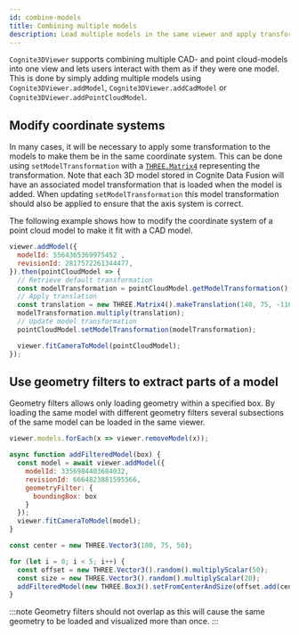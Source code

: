 ```yaml
---
id: combine-models
title: Combining multiple models
description: Load multiple models in the same viewer and apply transformation to correctly place the models
---
```


`Cognite3DViewer` supports combining multiple CAD- and point cloud-models into one view and lets
users interact with them as if they were one model. This is done by simply adding multiple models
using `Cognite3DViewer.addModel`, `Cognite3DViewer.addCadModel` or `Cognite3DViewer.addPointCloudModel`.


<DemoWrapper name="Cognite3DViewerDemo" />

## Modify coordinate systems

In many cases, it will be necessary to apply some transformation to the models to make them be in the same
coordinate system. This can be done using `setModelTransformation` with a [`THREE.Matrix4`](https://threejs.org/docs/#api/en/math/Matrix4)
representing the transformation. Note that each 3D model stored in Cognite Data Fusion will have an associated
model transformation that is loaded when the model is added. When updating `setModelTransformation` this model transformation
should also be applied to ensure that the axis system is correct.

The following example shows how to modify the coordinate system of a point cloud model to make it fit with a CAD model.

```js runnable
viewer.addModel({
  modelId: 5564365369975452 ,
  revisionId: 2817572261344477,
}).then(pointCloudModel => {
  // Retrieve default transformation
  const modelTransformation = pointCloudModel.getModelTransformation();
  // Apply translation
  const translation = new THREE.Matrix4().makeTranslation(140, 75, -110);
  modelTransformation.multiply(translation);
  // Update model transformation
  pointCloudModel.setModelTransformation(modelTransformation);

  viewer.fitCameraToModel(pointCloudModel);
});
```

## Use geometry filters to extract parts of a model

Geometry filters allows only loading geometry within a specified box. By loading the same model with different geometry
filters several subsections of the same model can be loaded in the same viewer.

```js runnable
viewer.models.forEach(x => viewer.removeModel(x));

async function addFilteredModel(box) {
  const model = await viewer.addModel({
    modelId: 3356984403684032,
    revisionId: 6664823881595566,
    geometryFilter: {
      boundingBox: box
    }
  });
  viewer.fitCameraToModel(model);
}

const center = new THREE.Vector3(100, 75, 50);

for (let i = 0; i < 5; i++) {
  const offset = new THREE.Vector3().random().multiplyScalar(50);
  const size = new THREE.Vector3().random().multiplyScalar(20);
  addFilteredModel(new THREE.Box3().setFromCenterAndSize(offset.add(center), size));
}
```

:::note 
Geometry filters should not overlap as this will cause the same geometry to be loaded and 
visualized more than once.
:::